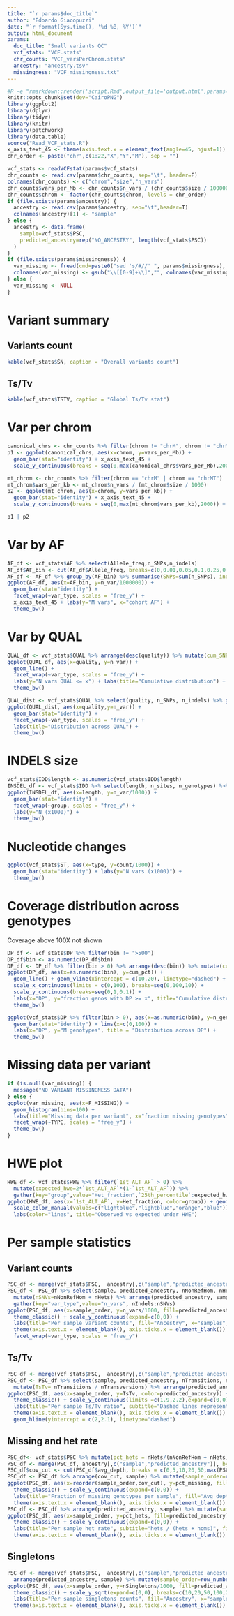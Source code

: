 ```yaml
---
title: "`r params$doc_title`"
author: "Edoardo Giacopuzzi"
date: "`r format(Sys.time(), '%d %B, %Y')`"
output: html_document
params:
  doc_title: "Small variants QC"
  vcf_stats: "VCF.stats"
  chr_counts: "VCF_varsPerChrom.stats"
  ancestry: "ancestry.tsv"
  missingness: "VCF_missingness.txt"
---
```


```r
#R -e "rmarkdown::render('script.Rmd',output_file='output.html',params=list(doc_title="mytitle", ...)"
knitr::opts_chunk$set(dev="CairoPNG")
library(ggplot2)
library(dplyr)
library(tidyr)
library(knitr)
library(patchwork)
library(data.table)
source("Read_VCF_stats.R")
x_axis_text_45 <- theme(axis.text.x = element_text(angle=45, hjust=1))
chr_order <- paste("chr",c(1:22,"X","Y","M"), sep = "")
```

```r
vcf_stats <- readVCFstat(params$vcf_stats)
chr_counts <- read.csv(params$chr_counts, sep="\t", header=F)
colnames(chr_counts) <- c("chrom","size","n_vars")
chr_counts$vars_per_Mb <- chr_counts$n_vars / (chr_counts$size / 1000000)
chr_counts$chrom <- factor(chr_counts$chrom, levels = chr_order)
if (file.exists(params$ancestry)) {
  ancestry <- read.csv(params$ancestry, sep="\t",header=T)
  colnames(ancestry)[1] <- "sample"
} else {
  ancestry <- data.frame(
    sample=vcf_stats$PSC, 
    predicted_ancestry=rep("NO_ANCESTRY", length(vcf_stats$PSC))
  )
}
if (file.exists(params$missingness)) {
  var_missing <- fread(cmd=paste0("sed 's/#//' ", params$missingness), sep=" ", header=T)
  colnames(var_missing) <- gsub("\\[[0-9]+\\]","", colnames(var_missing))
} else {
  var_missing <- NULL
}
```

# Variant summary

## Variants count 
```r
kable(vcf_stats$SN, caption = "Overall variants count")
```

## Ts/Tv
```r
kable(vcf_stats$TSTV, caption = "Global Ts/Tv stat")
```

# Var per chrom

```r
canonical_chrs <- chr_counts %>% filter(chrom != "chrM", chrom != "chrMT")
p1 <- ggplot(canonical_chrs, aes(x=chrom, y=vars_per_Mb)) + 
  geom_bar(stat="identity") + x_axis_text_45 +
  scale_y_continuous(breaks = seq(0,max(canonical_chrs$vars_per_Mb),2000)) + theme_bw()

mt_chrom <- chr_counts %>% filter(chrom == "chrM" | chrom == "chrMT")
mt_chrom$vars_per_kb <- mt_chrom$n_vars / (mt_chrom$size / 1000)
p2 <- ggplot(mt_chrom, aes(x=chrom, y=vars_per_kb)) + 
  geom_bar(stat="identity") + x_axis_text_45 +
  scale_y_continuous(breaks = seq(0,max(mt_chrom$vars_per_kb),2000)) + theme_bw()

p1 | p2
```

# Var by AF

```r
AF_df <- vcf_stats$AF %>% select(Allele_freq,n_SNPs,n_indels)
AF_df$AF_bin <- cut(AF_df$Allele_freq, breaks=c(0,0.01,0.05,0.1,0.25,0.5,1), labels=c("<= 0.01", "1 < x <= 0.05", "0.05 < x <= 0.1", "0.1 < x <= 0.25", "0.25 < x <= 0.5", "0.5 < x <= 1"), include.lowest=T)
AF_df <- AF_df %>% group_by(AF_bin) %>% summarise(SNPs=sum(n_SNPs), indels = sum(n_indels)) %>% gather(key="var_type", value="n_var", SNPs:indels)
ggplot(AF_df, aes(x=AF_bin, y=n_var/1000000)) + 
  geom_bar(stat="identity") + 
  facet_wrap(~var_type, scales = "free_y") + 
  x_axis_text_45 + labs(y="M vars", x="cohort AF") +
  theme_bw()
```

# Var by QUAL
```r
QUAL_df <- vcf_stats$QUAL %>% arrange(desc(quality)) %>% mutate(cum_SNPs=cumsum(n_SNPs),cum_indels=cumsum(n_indels)) %>% select(quality, cum_SNPs, cum_indels) %>% gather(key = "var_type", value = "n_var", cum_SNPs:cum_indels)
ggplot(QUAL_df, aes(x=quality, y=n_var)) + 
  geom_line() + 
  facet_wrap(~var_type, scales = "free_y") + 
  labs(y="N vars QUAL <= x") + labs(title="Cumulative distribution") +
  theme_bw()

QUAL_dist <- vcf_stats$QUAL %>% select(quality, n_SNPs, n_indels) %>% gather(key = "var_type", value = "n_var", n_SNPs:n_indels)
ggplot(QUAL_dist, aes(x=quality,y=n_var)) + 
  geom_bar(stat="identity") + 
  facet_wrap(~var_type, scales = "free_y") + 
  labs(title="Distribution across QUAL") + 
  theme_bw()
```

# INDELS size
```r
vcf_stats$IDD$length <- as.numeric(vcf_stats$IDD$length)
INSDEL_df <- vcf_stats$IDD %>% select(length, n_sites, n_genotypes) %>% gather(key = "group", value = "n_var", n_sites:n_genotypes)
ggplot(INSDEL_df, aes(x=length, y=n_var/1000)) + 
  geom_bar(stat="identity") + 
  facet_wrap(~group, scales = "free_y") + 
  labs(y="N (x1000)") +
  theme_bw()
```

# Nucleotide changes
```r
ggplot(vcf_stats$ST, aes(x=type, y=count/1000)) + 
  geom_bar(stat="identity") + labs(y="N vars (x1000)") +
  theme_bw()
```

# Coverage distribution across genotypes
Coverage above 100X not shown

```r
DP_df <- vcf_stats$DP %>% filter(bin != ">500")
DP_df$bin <- as.numeric(DP_df$bin)
DP_df <- DP_df %>% filter(bin > 0) %>% arrange(desc(bin)) %>% mutate(cum_genos=cumsum(n_genotypes), tot_genos=sum(n_genotypes)) %>% select(bin, cum_genos, tot_genos) %>% mutate(cum_pct=cum_genos/tot_genos)
ggplot(DP_df, aes(x=as.numeric(bin), y=cum_pct)) + 
  geom_line() + geom_vline(xintercept = c(10,20), linetype="dashed") + 
  scale_x_continuous(limits = c(0,100), breaks=seq(0,100,10)) +
  scale_y_continuous(breaks=seq(0,1,0.1)) +
  labs(x="DP", y="fraction genos with DP >= x", title="Cumulative distribution of genos") +
  theme_bw()

ggplot(vcf_stats$DP %>% filter(bin > 0), aes(x=as.numeric(bin), y=n_genotypes/1000000)) + 
  geom_bar(stat="identity") + lims(x=c(0,100)) + 
  labs(x="DP", y="M genotypes", title = "Distribution across DP") +
  theme_bw()

```

# Missing data per variant
```r
if (is.null(var_missing)) {
  message("NO VARIANT MISSINGNESS DATA")
} else {
ggplot(var_missing, aes(x=F_MISSING)) + 
  geom_histogram(bins=100) + 
  labs(title="Missing data per variant", x="fraction missing genotypes", y="N variants") +
  facet_wrap(~TYPE, scales = "free_y") +
  theme_bw()
}
```

# HWE plot
```r
HWE_df <- vcf_stats$HWE %>% filter(`1st_ALT_AF` > 0) %>% 
  mutate(expected_hwe=2*`1st_ALT_AF`*(1-`1st_ALT_AF`)) %>%
  gather(key="group",value="Het_fraction",`25th_percentile`:expected_hwe)
ggplot(HWE_df, aes(x=`1st_ALT_AF`, y=Het_fraction, color=group)) + geom_smooth(size=0.8) +
  scale_color_manual(values=c("lightblue","lightblue","orange","blue")) + theme_classic() + 
  labs(color="lines", title="Observed vs expected under HWE")
```

# Per sample statistics
## Variant counts
```r
PSC_df <- merge(vcf_stats$PSC,  ancestry[,c("sample","predicted_ancestry")], by="sample", all.x=T)
PSC_df <- PSC_df %>% select(sample, predicted_ancestry, nNonRefHom, nHets, nIndels) %>%
  mutate(nSNVs=nNonRefHom + nHets) %>% arrange(predicted_ancestry, sample) %>% mutate(sample_order=row_number()) %>%
  gather(key="var_type",value="n_vars", nIndels:nSNVs)
ggplot(PSC_df, aes(x=sample_order, y=n_vars/1000, fill=predicted_ancestry)) + geom_bar(stat="identity") +
  theme_classic() + scale_y_continuous(expand=c(0,0)) +
  labs(title="Per sample variant counts", fill="Ancestry", x="samples", y="N vars (x1000)") +
  theme(axis.text.x = element_blank(), axis.ticks.x = element_blank()) +
  facet_wrap(~var_type, scales = "free_y")
```

## Ts/Tv
```r
PSC_df <- merge(vcf_stats$PSC,  ancestry[,c("sample","predicted_ancestry")], by="sample", all.x=T)
PSC_df <- PSC_df %>% select(sample, predicted_ancestry, nTransitions, nTransversions) %>%
  mutate(TsTv= nTransitions / nTransversions) %>% arrange(predicted_ancestry, sample) %>% mutate(sample_order=row_number())
ggplot(PSC_df, aes(x=sample_order, y=TsTv, color=predicted_ancestry)) + geom_point() +
  theme_classic() + scale_y_continuous(limits =c(1.9,2.2),expand=c(0,0)) +
  labs(title="Per sample Ts/Tv ratio", subtitle="Dashed lines represent expected Ts/Tv for WGS", color="Ancestry", x="samples", y="Ts/Tv") +
  theme(axis.text.x = element_blank(), axis.ticks.x = element_blank()) +
  geom_hline(yintercept = c(2,2.1), linetype="dashed")
```

## Missing and het rate
```r
PSC_df<- vcf_stats$PSC %>% mutate(pct_hets = nHets/(nNonRefHom + nHets), pct_missing = nMissing / (nNonRefHom + nRefHom + nHets))
PSC_df <- merge(PSC_df, ancestry[,c("sample","predicted_ancestry")], by="sample", all.x=T)
PSC_df$cov_cut <- cut(PSC_df$avg_depth, breaks = c(0,5,10,20,50,max(PSC_df$avg_depth)), include.lowest = T)
PSC_df <- PSC_df %>% arrange(cov_cut, sample) %>% mutate(sample_order=row_number())
ggplot(PSC_df, aes(x=reorder(sample_order,cov_cut), y=pct_missing, fill=cov_cut)) + geom_bar(stat="identity") +
  theme_classic() + scale_y_continuous(expand=c(0,0)) +
  labs(title="Fraction of missing genotypes per sample", fill="Avg depth", x="samples") +
  theme(axis.text.x = element_blank(), axis.ticks.x = element_blank())
PSC_df <- PSC_df %>% arrange(predicted_ancestry, sample) %>% mutate(sample_order=row_number())
ggplot(PSC_df, aes(x=sample_order, y=pct_hets, fill=predicted_ancestry)) + geom_bar(stat="identity") +
  theme_classic() + scale_y_continuous(expand=c(0,0)) +
  labs(title="Per sample het rate", subtitle="hets / (hets + homs)", fill="Ancestry", x="samples") +
  theme(axis.text.x = element_blank(), axis.ticks.x = element_blank())
```

## Singletons
```r
PSC_df <- merge(vcf_stats$PSC,  ancestry[,c("sample","predicted_ancestry")], by="sample", all.x=T) %>% 
  arrange(predicted_ancestry, sample) %>% mutate(sample_order=row_number())
ggplot(PSC_df, aes(x=sample_order, y=nSingletons/1000, fill=predicted_ancestry)) + geom_bar(stat="identity") +
  theme_classic() + scale_y_sqrt(expand=c(0,0), breaks=c(10,20,50,100,200,300)) +
  labs(title="Per sample singletons counts", fill="Ancestry", x="samples", y="N singletons (x1000)") +
  theme(axis.text.x = element_blank(), axis.ticks.x = element_blank())
```
